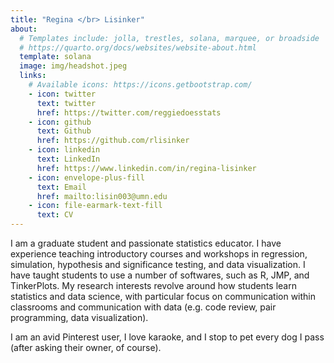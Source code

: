 ```yaml
---
title: "Regina </br> Lisinker"
about:
  # Templates include: jolla, trestles, solana, marquee, or broadside
  # https://quarto.org/docs/websites/website-about.html
  template: solana
  image: img/headshot.jpeg
  links:
    # Available icons: https://icons.getbootstrap.com/
    - icon: twitter
      text: twitter
      href: https://twitter.com/reggiedoesstats
    - icon: github
      text: Github
      href: https://github.com/rlisinker
    - icon: linkedin
      text: LinkedIn
      href: https://www.linkedin.com/in/regina-lisinker
    - icon: envelope-plus-fill
      text: Email
      href: mailto:lisin003@umn.edu
    - icon: file-earmark-text-fill
      text: CV
---
```


I am a graduate student and passionate statistics educator. I have experience teaching introductory courses and workshops in regression, simulation, hypothesis and significance testing, and data visualization. I have taught students to use a number of softwares, such as R, JMP, and TinkerPlots. My research interests revolve around how students learn statistics and data science, with particular focus on communication within classrooms and communication with data (e.g. code review, pair programming, data visualization).

I am an avid Pinterest user, I love karaoke, and I stop to pet every dog I pass (after asking their owner, of course).

